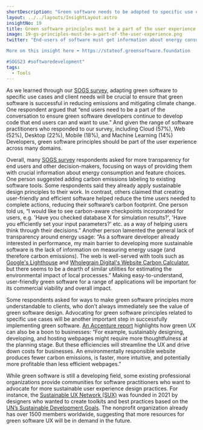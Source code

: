 ```yaml
---
shortDescription: "Green software needs to be adopted to specific use cases to be most effective."
layout: ../../layouts/InsightLayout.astro
insightNo: 19
title: Green software principles must be a part of the user experience
image: 19-gs-principles-must-be-a-part-of-the-user-experience.png
twitter: "End-users of software must get information about energy consumption and feature choices for #greensoftware to be successful in reducing emissions and mitigating #climatechange.

More on this insight here ➡️ https://stateof.greensoftware.foundation

#SOGS23 #softwaredevelopment"
tags:
  - Tools
---
```


As we learned through our [SOGS survey](/../survey), adapting green software to specific use cases and client needs will be crucial to ensure that green software is successful in reducing emissions and mitigating climate change. One respondent argued that “​​end users need to be a part of the conversation to ensure green software developers continue to develop code that end users can and want to use.” And given the range of software practitioners who responded to our survey, including Cloud (57%), Web (52%), Desktop (22%), Mobile (18%), and Machine Learning (14%) Developers, green software principles should be part of the user experience across many domains.

Overall, many [SOGS survey](/../survey) respondents asked for more transparency for end users and other decision-makers, focusing on ways of providing them with crucial information about energy consumption and feature choices. One person suggested adding carbon emissions labeling to existing software tools. Some respondents said they already apply sustainable design principles to their work. In contrast, others claimed that creating user-friendly and efficient software helped reduce the time users needed to complete actions, reducing their software’s carbon footprint. One person told us, “I would like to see carbon-aware checkpoints incorporated for users, e.g. 'Have you checked database X for simulation results?', 'Have you efficiently set your input parameters?' etc. as a way of helping users think through their decisions.” Another person lamented the general lack of transparency around energy usage: “As a software developer already interested in performance, my main barrier to developing more sustainable software is the lack of information on measuring energy usage (and therefore carbon emissions). The web is well-served with tools such as [Google's Lighthouse](https://chrome.google.com/webstore/detail/lighthouse/blipmdconlkpinefehnmjammfjpmpbjk?hl=en) and [Wholegrain Digital's Website Carbon Calculator](https://www.websitecarbon.com/), but there seems to be a dearth of similar utilities for estimating the environmental impact of local processes.” Making easy-to-understand, user-friendly green software for a range of applications will be important for its commercial viability and overall impact.

Some respondents asked for ways to make green software principles more understandable to clients, who don’t always immediately see the value of green software design. Advocating for green software principles related to specific use cases will be another important step in successfully implementing green software. [An Accenture report](https://www.accenture.com/content/dam/accenture/final/a-com-migration/pdf/pdf-177/accenture-tech-sustainability-uniting-sustainability-and-technology.pdf#zoom=40) highlights how green UX can also be a boon to businesses: “For example, sustainably designing, developing, and hosting webpages might require more thoughtfulness at the planning stage. But these efficiencies will streamline the UX and drive down costs for businesses. An environmentally responsible website produces fewer carbon emissions, is faster, more intuitive, and potentially more profitable than less efficient webpages.”

While green software is still a developing field, some existing professional organizations provide communities for software practitioners who want to advocate for more sustainable user experience design practices. For instance, the [Sustainable UX Network (SUX)](https://sustainableuxmanifesto.com/) was founded in 2021 by designers who wanted to create toolkits and best practices based on the [UN’s Sustainable Development Goals](https://sdgs.un.org/goals). The nonprofit organization already has over 1500 members worldwide, suggesting that more resources for green software UX will be in demand in the future.